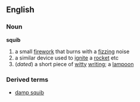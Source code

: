 ==English==
===Noun===
'''squib'''
# a small [[firework]] that burns with a [[fizz]]ing noise
# a similar device used to [[ignite]] a [[rocket]] etc
#(''dated'') a short piece of [[witty]] [[writing]]; a [[lampoon]]
===Derived terms===
*[[damp squib]]
